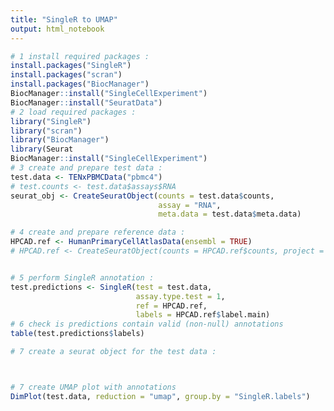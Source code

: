 ---
title: "SingleR to UMAP"
output: html_notebook
---

```{r}
# 1 install required packages : 
install.packages("SingleR")
install.packages("scran")
install.packages("BiocManager")
BiocManager::install("SingleCellExperiment")
BiocManager::install("SeuratData")
# 2 load required packages : 
library("SingleR")
library("scran")
library("BiocManager")
library(Seurat
BiocManager::install("SingleCellExperiment")
# 3 create and prepare test data : 
test.data <- TENxPBMCData("pbmc4")
# test.counts <- test.data$assays$RNA
seurat_obj <- CreateSeuratObject(counts = test.data$counts, 
                                 assay = "RNA",
                                 meta.data = test.data$meta.data)

# 4 create and prepare reference data : 
HPCAD.ref <- HumanPrimaryCellAtlasData(ensembl = TRUE)
# HPCAD.ref <- CreateSeuratObject(counts = HPCAD.ref$counts, project = "HPCAD.ref")


# 5 perform SingleR annotation : 
test.predictions <- SingleR(test = test.data,
                            assay.type.test = 1,
                            ref = HPCAD.ref,
                            labels = HPCAD.ref$label.main)
# 6 check is predictions contain valid (non-null) annotations 
table(test.predictions$labels)

# 7 create a seurat object for the test data : 



# 7 create UMAP plot with annotations 
DimPlot(test.data, reduction = "umap", group.by = "SingleR.labels")


```
